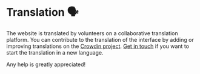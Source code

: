 # Translation 🗣

The website is translated by volunteers on a collaborative translation platform.
You can contribute to the translation of the interface by adding or improving translations on the <a href="https://crowdin.com/project/gpxstudio" target="_blank">Crowdin project</a>.
<a href="#contact">Get in touch</a> if you want to start the translation in a new language.

Any help is greatly appreciated!